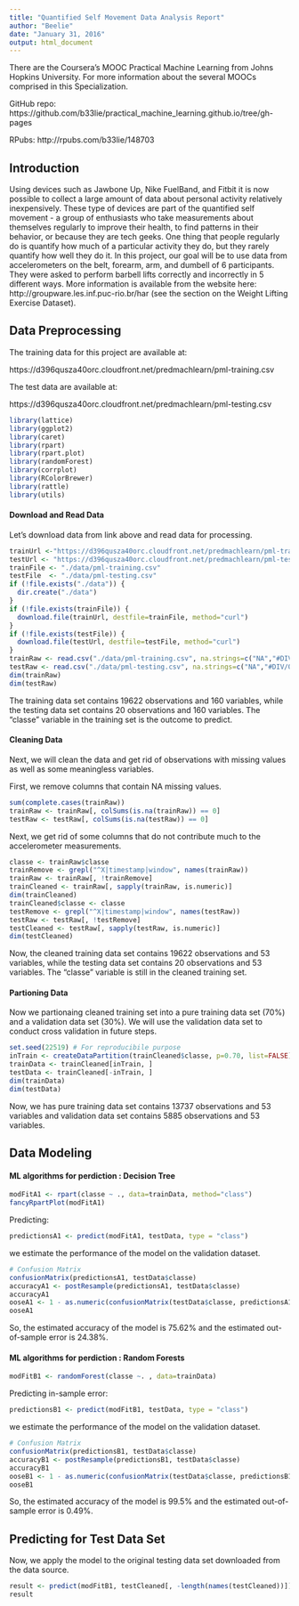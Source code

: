 ```yaml
---
title: "Quantified Self Movement Data Analysis Report"
author: "Beelie"
date: "January 31, 2016"
output: html_document
---
```


There are the Coursera's MOOC Practical Machine Learning from Johns Hopkins University. For more information about the several MOOCs comprised in this Specialization.

GitHub repo: https://github.com/b33lie/practical_machine_learning.github.io/tree/gh-pages

RPubs: http://rpubs.com/b33lie/148703

## Introduction
Using devices such as Jawbone Up, Nike FuelBand, and Fitbit it is now possible to collect a large amount of data about personal activity relatively inexpensively. These type of devices are part of the quantified self movement - a group of enthusiasts who take measurements about themselves regularly to improve their health, to find patterns in their behavior, or because they are tech geeks. One thing that people regularly do is quantify how much of a particular activity they do, but they rarely quantify how well they do it. 
In this project, our goal will be to use data from accelerometers on the belt, forearm, arm, and dumbell of 6 participants. They were asked to perform barbell lifts correctly and incorrectly in 5 different ways. More information is available from the website here: http://groupware.les.inf.puc-rio.br/har (see the section on the Weight Lifting Exercise Dataset).

## Data Preprocessing

The training data for this project are available at:

https://d396qusza40orc.cloudfront.net/predmachlearn/pml-training.csv

The test data are available at:

https://d396qusza40orc.cloudfront.net/predmachlearn/pml-testing.csv

```r
library(lattice)
library(ggplot2)
library(caret)
library(rpart)
library(rpart.plot)
library(randomForest)
library(corrplot)
library(RColorBrewer)
library(rattle)
library(utils)
```

#### Download and Read Data
Let's download data from link above and read data for processing.
```r
trainUrl <-"https://d396qusza40orc.cloudfront.net/predmachlearn/pml-training.csv"
testUrl <- "https://d396qusza40orc.cloudfront.net/predmachlearn/pml-testing.csv"
trainFile <- "./data/pml-training.csv"
testFile  <- "./data/pml-testing.csv"
if (!file.exists("./data")) {
  dir.create("./data")
}
if (!file.exists(trainFile)) {
  download.file(trainUrl, destfile=trainFile, method="curl")
}
if (!file.exists(testFile)) {
  download.file(testUrl, destfile=testFile, method="curl")
}
trainRaw <- read.csv("./data/pml-training.csv", na.strings=c("NA","#DIV/0!",""))
testRaw <- read.csv("./data/pml-testing.csv", na.strings=c("NA","#DIV/0!",""))
dim(trainRaw)
dim(testRaw)
```
The training data set contains 19622 observations and 160 variables, while the testing data set contains 20 observations and 160 variables. The "classe" variable in the training set is the outcome to predict.


#### Cleaning Data
Next, we will clean the data and get rid of observations with missing values as well as some meaningless variables.

First, we remove columns that contain NA missing values.
```r
sum(complete.cases(trainRaw))
trainRaw <- trainRaw[, colSums(is.na(trainRaw)) == 0] 
testRaw <- testRaw[, colSums(is.na(testRaw)) == 0] 
```
Next, we get rid of some columns that do not contribute much to the accelerometer measurements.
```r
classe <- trainRaw$classe
trainRemove <- grepl("^X|timestamp|window", names(trainRaw))
trainRaw <- trainRaw[, !trainRemove]
trainCleaned <- trainRaw[, sapply(trainRaw, is.numeric)]
dim(trainCleaned)
trainCleaned$classe <- classe
testRemove <- grepl("^X|timestamp|window", names(testRaw))
testRaw <- testRaw[, !testRemove]
testCleaned <- testRaw[, sapply(testRaw, is.numeric)]
dim(testCleaned)
```
Now, the cleaned training data set contains 19622 observations and 53 variables, while the testing data set contains 20 observations and 53 variables. The "classe" variable is still in the cleaned training set.

#### Partioning Data
Now we partionaing cleaned training set into a pure training data set (70%) and a validation data set (30%). We will use the validation data set to conduct cross validation in future steps.

```r
set.seed(22519) # For reproducibile purpose
inTrain <- createDataPartition(trainCleaned$classe, p=0.70, list=FALSE)
trainData <- trainCleaned[inTrain, ]
testData <- trainCleaned[-inTrain, ]
dim(trainData)
dim(testData)
```
Now, we has pure training data set contains 13737 observations and 53 variables and validation data set contains 5885 observations and 53 variables.


## Data Modeling

#### ML algorithms for perdiction : Decision Tree

```r
modFitA1 <- rpart(classe ~ ., data=trainData, method="class")
fancyRpartPlot(modFitA1)
```

Predicting:
```r
predictionsA1 <- predict(modFitA1, testData, type = "class")
```
we estimate the performance of the model on the validation dataset.
```r
# Confusion Matrix
confusionMatrix(predictionsA1, testData$classe)
accuracyA1 <- postResample(predictionsA1, testData$classe)
accuracyA1
ooseA1 <- 1 - as.numeric(confusionMatrix(testData$classe, predictionsA1)$overall[1])
ooseA1
```
So, the estimated accuracy of the model is 75.62% and the estimated out-of-sample error is 24.38%.

#### ML algorithms for perdiction : Random Forests

```r
modFitB1 <- randomForest(classe ~. , data=trainData)
```
Predicting in-sample error:
```r
predictionsB1 <- predict(modFitB1, testData, type = "class")
```
we estimate the performance of the model on the validation dataset.
```r
# Confusion Matrix
confusionMatrix(predictionsB1, testData$classe)
accuracyB1 <- postResample(predictionsB1, testData$classe)
accuracyB1
ooseB1 <- 1 - as.numeric(confusionMatrix(testData$classe, predictionsB1)$overall[1])
ooseB1
```
So, the estimated accuracy of the model is 99.5% and the estimated out-of-sample error is 0.49%.

## Predicting for Test Data Set
Now, we apply the model to the original testing data set downloaded from the data source.
```r
result <- predict(modFitB1, testCleaned[, -length(names(testCleaned))])
result
```